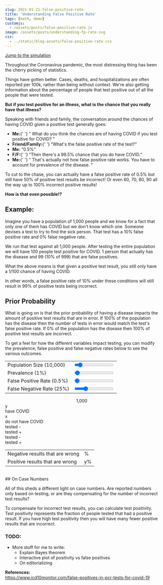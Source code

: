 ```yaml
---
slug: 2021-01-21-false-positive-rate
title: 'Understanding False Positive Rate'
tags: [math, demo]
customjs:
  - /assets/posts/false-positive-rate.js
image: /assets/posts/understanding-fp-rate.svg
css:
  - ../static/blog-assets/false-positive-rate.css
---
```


[Jump to the simulation](#prior-probability)

Throughout the Coronavirus pandemic, the most distressing thing has been the cherry picking of statistics.

Things have gotten better. Cases, deaths, and hospitalizations are often reported per 100k, rather than being without context. We're also getting information about the percentage of people that test positive out of all the people that were tested.

**But if you test positive for an illness, what is the chance that you really have that illness?**

Speaking with friends and family, the conversation around the chances of having COVID given a positive test generally goes:

<ul class="dialogue">
  <li>
    <strong>Me:</strong>{' '}
    <q>
      What do you think the chances are of having COVID if you test positive for
      COVID?
    </q>
  </li>
  <li>
    <strong>Friend/Family:</strong>{' '}
    <q>What's the false positive rate of the test?</q>
  </li>
  <li>
    <strong>Me:</strong> <q>0.5%</q>
  </li>
  <li>
    <strong>F/F:</strong>{' '}
    <q>Then there's a 99.5% chance that you do have COVID.</q>
  </li>
  <li>
    <strong>Me:</strong>{' '}
    <q>
      That's actually not how false positive rate works. You have to account for
      prevalence of the disease.
    </q>
  </li>
</ul>

To cut to the chase, you can actually have a false positive rate of 0.5% but still have 50% of positive test results be incorrect! Or even 60, 70, 80, 90 all the way up to 100% incorrect positive results!

**How is that even possible!?**

## Example:

Imagine you have a population of 1,000 people and we know for a fact that only one of them has COVID but we don't know which one. Someone devises a test to try to find the sick person. That test has a 10% false positive rate and 0% false negative rate.

We run that test against all 1,000 people. After testing the entire population we will have 100 people test positive for COVID. 1 person that actually has the disease and 99 (10% of 999) that are false positives.

What the above means is that given a positive test result, you still only have a 1/100 chance of having COVID.

In other words, a false positive rate of 10% under these conditions will still result in 99% of positive tests being incorrect.

## Prior Probability

What is going on is that the prior probability of having a disease impacts the amount of positive test results that are in error. If 100% of the population has the disease then the number of tests in error would match the test's false positive rate. If 0% of the population has the disease then 100% of positive test results are incorrect.

To get a feel for how the different variables impact testing, you can modify the prevalence, false positive and false negative rates below to see the various outcomes.

<table class="demo-controls">
  <tbody>
    <tr>
      <td>
        <label for="pop-ctrl">
          Population Size (<span id="pop-legend">10,000</span>)
        </label>
      </td>
      <td>
        <input
          type="range"
          id="pop-ctrl"
          min="1000"
          max="100000"
          value="10000"
          step="1000"
        ></input>
      </td>
    </tr>
    <tr>
      <td>
        <label for="prevalence-ctrl">
          Prevalence (<span id="prevalence-legend">1</span>%)
        </label>
      </td>
      <td>
        <input
          type="range"
          id="prevalence-ctrl"
          min="0"
          max="100"
          value="1"
        ></input>
      </td>
    </tr>
    <tr>
      <td>
        <label for="fp-rate-ctrl">
          False Positive Rate (<span id="fp-rate-legend">0.5</span>%)
        </label>
      </td>
      <td>
        <input
          type="range"
          id="fp-rate-ctrl"
          max="100"
          min="0"
          value="0.5"
          step="0.5"
        ></input>
      </td>
    </tr>
    <tr>
      <td>
        <label for="fn-rate-ctrl">
          False Negative Rate (<span id="fn-rate-legend">25</span>%)
        </label>
      </td>
      <td>
        <input
          type="range"
          id="fn-rate-ctrl"
          max="100"
          min="0"
          value="25"
          step="1"
        ></input>
      </td>
    </tr>
  </tbody>
</table>
<div class="full-info-box">
  <center class="pop-readout">
    <span>
      <span class="pop-num" id="pop-value">
        1,000
      </span>
      <span class="person">
        <div class="head"></div>
        <div class="body"></div>
        <div class="left-arm-divider"></div>
        <div class="right-arm-divider"></div>
      </span>
    </span>
  </center>
  <center class="top-bar">
    <div class="vertical-bar"></div>
  </center>
  <div class="have-not-have">
    <div class="prevalence left">
      <div class="vertical-bar"></div>
      <div class="readout">
        <span id="infected-value">y</span>
      </div>
      <div class="readout">have COVID</div>
      <div class="vertical-bar"></div>
    </div>
    <div class="not-have right">
      <div class="vertical-bar"></div>
      <div class="clear"></div>
      <div class="readout">
        <span id="healthy-value">x</span>
      </div>
      <div class="readout">do not have COVID</div>
      <div class="vertical-bar"></div>
      <div class="clear"></div>
    </div>
    <div class="clear"></div>
  </div>
  <div class="pos-neg">
    <div class="infected-tree">
      <div class="left">
        <div class="vertical-bar"></div>
        <div class="readout">
          <span id="false-neg-value"></span>
        </div>
        <div class="readout">tested -</div>
      </div>
      <div class="right">
        <div class="vertical-bar"></div>
        <div class="clear"></div>
        <div class="readout">
          <span id="true-pos-value"></span>
        </div>
        <div class="readout">tested +</div>
        <div class="clear"></div>
      </div>
      <div class="clear"></div>
    </div>
    <div class="healthy-tree">
      <div class="left">
        <div class="vertical-bar"></div>
        <div class="readout">
          <span id="true-neg-value"></span>
        </div>
        <div class="readout">tested -</div>
      </div>
      <div class="right">
        <div class="vertical-bar"></div>
        <div class="clear"></div>
        <div class="readout">
          <span id="false-pos-value"></span>
        </div>
        <div class="readout">tested +</div>
        <div class="clear"></div>
      </div>
    </div>
  </div>
</div>
<table class="final-stats">
  <tbody>
    <tr>
      <td>Negative results that are wrong </td>
      <td>
        <span id="negative-wrong-value"></span>%
      </td>
    </tr>
    <tr>
      <td>Positive results that are wrong </td>
      <td>
        <span id="positive-wrong-value">y</span>%
      </td>
    </tr>
  </tbody>
</table>
<br />
## On Case Numbers

All of this sheds a different light on case numbers. Are reported numbers only based on testing, or are they compensating for the number of incorrect test results?

To compensate for incorrect test results, you can calculate test positivity. Test positivity represents the fraction of people tested that had a positive result. If you have high test positivity then you will have many fewer positive results that are incorrect.

### TODO:

- More stuff for me to write:
  - Explain Bayes theorem
  - Interactive plot of positivity vs false positives
  - On editorializing

**References:**<br/>
https://www.icd10monitor.com/false-positives-in-pcr-tests-for-covid-19<br/>
